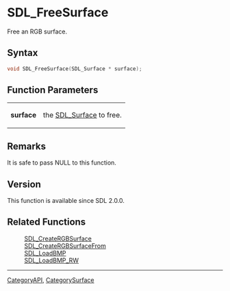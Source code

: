 = SDL_FreeSurface =

Free an RGB surface.

== Syntax ==

<syntaxhighlight lang='c'>
void SDL_FreeSurface(SDL_Surface * surface);
</syntaxhighlight>

== Function Parameters ==

{|
|'''surface'''
|the [[SDL_Surface]] to free.
|}

== Remarks ==

It is safe to pass NULL to this function.

== Version ==

This function is available since SDL 2.0.0.

== Related Functions ==

:[[SDL_CreateRGBSurface]]
:[[SDL_CreateRGBSurfaceFrom]]
:[[SDL_LoadBMP]]
:[[SDL_LoadBMP_RW]]

----
[[CategoryAPI]], [[CategorySurface]]


